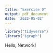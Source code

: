 ```yaml
---
title: "Exercise 0"
output: pdf_document
date: '2022-05-02'
---
```


```r
library("tidyverse")
library("igraph")
```

Hello, Network!

